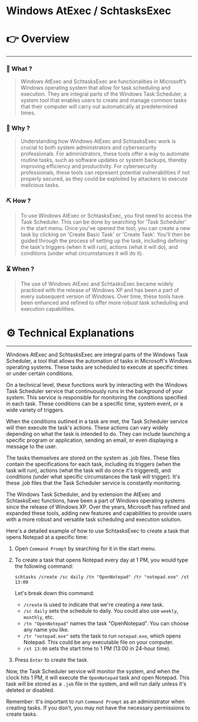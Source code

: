 # Windows AtExec / SchtasksExec


# 👉 Overview

---

### 👀 What ?

> Windows AtExec and SchtasksExec are functionalities in Microsoft’s Windows operating system that allow for task scheduling and execution. They are integral parts of the Windows Task Scheduler, a system tool that enables users to create and manage common tasks that their computer will carry out automatically at predetermined times.
> 

### 🧐 Why ?

> Understanding how Windows AtExec and SchtasksExec work is crucial to both system administrators and cybersecurity professionals. For administrators, these tools offer a way to automate routine tasks, such as software updates or system backups, thereby improving efficiency and productivity. For cybersecurity professionals, these tools can represent potential vulnerabilities if not properly secured, as they could be exploited by attackers to execute malicious tasks.
> 

### ⛏️ How ?

> To use Windows AtExec or SchtasksExec, you first need to access the Task Scheduler. This can be done by searching for 'Task Scheduler' in the start menu. Once you've opened the tool, you can create a new task by clicking on 'Create Basic Task' or 'Create Task'. You'll then be guided through the process of setting up the task, including defining the task's triggers (when it will run), actions (what it will do), and conditions (under what circumstances it will do it).
> 

### ⏳ When ?

> The use of Windows AtExec and SchtasksExec became widely practiced with the release of Windows XP and has been a part of every subsequent version of Windows. Over time, these tools have been enhanced and refined to offer more robust task scheduling and execution capabilities.
> 

# ⚙️ Technical Explanations

---

Windows AtExec and SchtasksExec are integral parts of the Windows Task Scheduler, a tool that allows the automation of tasks in Microsoft's Windows operating systems. These tasks are scheduled to execute at specific times or under certain conditions.

On a technical level, these functions work by interacting with the Windows Task Scheduler service that continuously runs in the background of your system. This service is responsible for monitoring the conditions specified in each task. These conditions can be a specific time, system event, or a wide variety of triggers.

When the conditions outlined in a task are met, the Task Scheduler service will then execute the task's actions. These actions can vary widely depending on what the task is intended to do. They can include launching a specific program or application, sending an email, or even displaying a message to the user.

The tasks themselves are stored on the system as .job files. These files contain the specifications for each task, including its triggers (when the task will run), actions (what the task will do once it's triggered), and conditions (under what specific circumstances the task will trigger). It's these .job files that the Task Scheduler service is constantly monitoring.

The Windows Task Scheduler, and by extension the AtExec and SchtasksExec functions, have been a part of Windows operating systems since the release of Windows XP. Over the years, Microsoft has refined and expanded these tools, adding new features and capabilities to provide users with a more robust and versatile task scheduling and execution solution.

Here's a detailed example of how to use SchtasksExec to create a task that opens Notepad at a specific time:

1. Open `Command Prompt` by searching for it in the start menu.
2. To create a task that opens Notepad every day at 1 PM, you would type the following command:
    
    ```
    schtasks /create /sc daily /tn "OpenNotepad" /tr "notepad.exe" /st 13:00
    
    ```
    
    Let's break down this command:
    
    - `/create` is used to indicate that we're creating a new task.
    - `/sc daily` sets the schedule to daily. You could also use `weekly`, `monthly`, etc.
    - `/tn "OpenNotepad"` names the task "OpenNotepad". You can choose any name you like.
    - `/tr "notepad.exe"` sets the task to run `notepad.exe`, which opens Notepad. This could be any executable file on your computer.
    - `/st 13:00` sets the start time to 1 PM (13:00 in 24-hour time).
3. Press `Enter` to create the task.

Now, the Task Scheduler service will monitor the system, and when the clock hits 1 PM, it will execute the `OpenNotepad` task and open Notepad. This task will be stored as a `.job` file in the system, and will run daily unless it's deleted or disabled.

Remember: It's important to run `Command Prompt` as an administrator when creating tasks. If you don't, you may not have the necessary permissions to create tasks.
